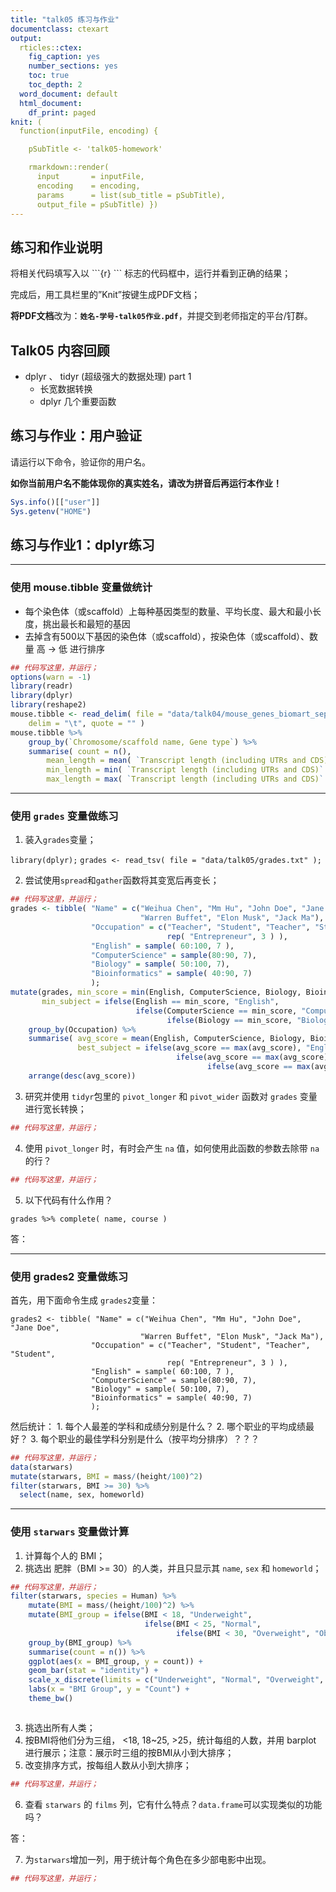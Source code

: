 ```yaml
---
title: "talk05 练习与作业"
documentclass: ctexart
output:
  rticles::ctex:
    fig_caption: yes
    number_sections: yes
    toc: true
    toc_depth: 2
  word_document: default
  html_document:
    df_print: paged
knit: (
  function(inputFile, encoding) { 

    pSubTitle <- 'talk05-homework'

    rmarkdown::render( 
      input       = inputFile, 
      encoding    = encoding, 
      params      = list(sub_title = pSubTitle),      
      output_file = pSubTitle) })
---
```


## 练习和作业说明

将相关代码填写入以 \`\`\`{r} \`\`\` 标志的代码框中，运行并看到正确的结果；

完成后，用工具栏里的"Knit"按键生成PDF文档；

**将PDF文档**改为：**`姓名-学号-talk05作业.pdf`**，并提交到老师指定的平台/钉群。

## Talk05 内容回顾

-   dplyr 、 tidyr (超级强大的数据处理) part 1
    -   长宽数据转换
    -   dplyr 几个重要函数

## 练习与作业：用户验证

请运行以下命令，验证你的用户名。

**如你当前用户名不能体现你的真实姓名，请改为拼音后再运行本作业！**

```r
Sys.info()[["user"]]
Sys.getenv("HOME")
```

## 练习与作业1：dplyr练习

------------------------------------------------------------------------

### **使用 mouse.tibble 变量做统计**

-   每个染色体（或scaffold）上每种基因类型的数量、平均长度、最大和最小长度，挑出最长和最短的基因
-   去掉含有500以下基因的染色体（或scaffold），按染色体（或scaffold）、数量 高 -\> 低 进行排序

```r
## 代码写这里，并运行；
options(warn = -1)
library(readr)
library(dplyr)
library(reshape2)
mouse.tibble <- read_delim( file = "data/talk04/mouse_genes_biomart_sep2018.txt", 
    delim = "\t", quote = "" ) 
mouse.tibble %>%
    group_by(`Chromosome/scaffold name, Gene type`) %>%
    summarise( count = n(), 
        mean_length = mean( `Transcript length (including UTRs and CDS)` ), 
        min_length = min( `Transcript length (including UTRs and CDS)` ), 
        max_length = max( `Transcript length (including UTRs and CDS)` ) ) 
```

------------------------------------------------------------------------

### **使用 `grades` 变量做练习**

1. 装入`grades`变量；

`library(dplyr);`
`grades <- read_tsv( file = "data/talk05/grades.txt" );`

2. 尝试使用`spread`和`gather`函数将其变宽后再变长；

```r
## 代码写这里，并运行；
grades <- tibble( "Name" = c("Weihua Chen", "Mm Hu", "John Doe", "Jane Doe",
                             "Warren Buffet", "Elon Musk", "Jack Ma"),
                  "Occupation" = c("Teacher", "Student", "Teacher", "Student", 
                                   rep( "Entrepreneur", 3 ) ),
                  "English" = sample( 60:100, 7 ),
                  "ComputerScience" = sample(80:90, 7),
                  "Biology" = sample( 50:100, 7),
                  "Bioinformatics" = sample( 40:90, 7)
                  );
mutate(grades, min_score = min(English, ComputerScience, Biology, Bioinformatics),
       min_subject = ifelse(English == min_score, "English",
                            ifelse(ComputerScience == min_score, "ComputerScience",
                                   ifelse(Biology == min_score, "Biology", "Bioinformatics")))) %>%
    group_by(Occupation) %>%
    summarise( avg_score = mean(English, ComputerScience, Biology, Bioinformatics),
               best_subject = ifelse(avg_score == max(avg_score), "English",
                                     ifelse(avg_score == max(avg_score), "ComputerScience",
                                            ifelse(avg_score == max(avg_score), "Biology", "Bioinformatics")))) %>%
    arrange(desc(avg_score)) 
```

3. 研究并使用 `tidyr`包里的 `pivot_longer` 和 `pivot_wider` 函数对 `grades` 变量进行宽长转换；

```r
## 代码写这里，并运行；

```

4. 使用 `pivot_longer` 时，有时会产生 `na` 值，如何使用此函数的参数去除带 `na` 的行？

```r
## 代码写这里，并运行；

```


5. 以下代码有什么作用？

` grades %>% complete( name, course ) `

答：


------------------------------------------------------------------------

### **使用 grades2 变量做练习**

首先，用下面命令生成 `grades2`变量：

    grades2 <- tibble( "Name" = c("Weihua Chen", "Mm Hu", "John Doe", "Jane Doe",
                                 "Warren Buffet", "Elon Musk", "Jack Ma"),
                      "Occupation" = c("Teacher", "Student", "Teacher", "Student", 
                                       rep( "Entrepreneur", 3 ) ),
                      "English" = sample( 60:100, 7 ),
                      "ComputerScience" = sample(80:90, 7),
                      "Biology" = sample( 50:100, 7),
                      "Bioinformatics" = sample( 40:90, 7)
                      );

然后统计： 1. 每个人最差的学科和成绩分别是什么？ 2. 哪个职业的平均成绩最好？ 3. 每个职业的最佳学科分别是什么（按平均分排序）？？？


```r
## 代码写这里，并运行；
data(starwars)
mutate(starwars, BMI = mass/(height/100)^2)
filter(starwars, BMI >= 30) %>%
  select(name, sex, homeworld)
```

------------------------------------------------------------------------

### **使用 `starwars` 变量做计算**

1.  计算每个人的 BMI；
2.  挑选出 肥胖（BMI \>= 30）的人类，并且只显示其 `name`, `sex` 和 `homeworld`；

```r
## 代码写这里，并运行；
filter(starwars, species = Human) %>%
    mutate(BMI = mass/(height/100)^2) %>%
    mutate(BMI_group = ifelse(BMI < 18, "Underweight",
                              ifelse(BMI < 25, "Normal",
                                     ifelse(BMI < 30, "Overweight", "Obese")))) %>%
    group_by(BMI_group) %>%
    summarise(count = n()) %>%
    ggplot(aes(x = BMI_group, y = count)) +
    geom_bar(stat = "identity") +
    scale_x_discrete(limits = c("Underweight", "Normal", "Overweight", "Obese")) +
    labs(x = "BMI Group", y = "Count") +
    theme_bw()



```

3.  挑选出所有人类；
4.  按BMI将他们分为三组， \<18, 18\~25, \>25，统计每组的人数，并用 barplot 进行展示；注意：展示时三组的按BMI从小到大排序；
5.  改变排序方式，按每组人数从小到大排序；

```r
## 代码写这里，并运行；

```

6.  查看 `starwars` 的 `films` 列，它有什么特点？`data.frame`可以实现类似的功能吗？

答：

7.  为`starwars`增加一列，用于统计每个角色在多少部电影中出现。

```r
## 代码写这里，并运行；

```
